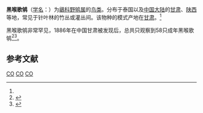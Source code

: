 {{speciesbox
| image = Calliope obscura 1891.jpg
| image_caption=雄鸟，由{{tsl|en|Gustav Mütze}}绘于1891年。
| status = VU
| status_system = IUCN3.1
| status_ref = <ref>{{cite iucn|url=https://www.iucnredlist.org/details/22709717/0 |title=''Calliope obscura'' |author=BirdLife International |author-link=BirdLife International |year=2013 |access-date=26 November 2013|ref=harv}}</ref>
| genus = Calliope
| species = obscura
| authority = ([[Michail_Michailowitsch_Beresowski|Berezowski]] & {{tsl|en|Valentin Lvovich Bianchi|Bianchi}} , 1891)<ref name='id3032'>{{cite web| url =http://www.bioinfo.cn/db05/BjdwSpecies.php?action=view&id=3032| title =黑喉歌鸲| work =《中国动物物种编目数据库》| publisher =中国科学院微生物研究所| author =中国科学院动物研究所| accessdate =2009-04-04| deadurl =yes| archiveurl =https://web.archive.org/web/20160305005129/http://www.bioinfo.cn/db05/BjdwSpecies.php?action=view&id=3032| archivedate =2016-03-05}}</ref>
| synonyms =''Luscinia obscura''<br>
''Erithacus obscurus''
 }}
'''黑喉歌鸲'''（[[学名|学名]]：{{lang|la|''Calliope obscura''}}）为[[鶲科|鶲科]][[野鸲属|野鸲属]]的[[鸟类|鸟类]]。分布于泰国以及[[中国大陆|中国大陆]]的[[甘肃|甘肃]]、[[陕西|陕西]]等地，常见于针叶林的竹丛或灌丛间。该物种的模式产地在[[甘肃|甘肃]]。<ref name='id3032'/>

黑喉歌鸲非常罕见，1886年在中国甘肃被发现后，总共只观察到58只成年黑喉歌鸲<ref>{{cite news|author=Matt Walker|title=Rare blackthroated blue robins spotted in China|url=http://www.bbc.co.uk/nature/26851727|accessdate=2014-04-15|newspaper=BBC|date=8 April 2014|archive-date=2014-04-15|archive-url=https://web.archive.org/web/20140415091821/http://www.bbc.co.uk/nature/26851727|dead-url=no}}</ref><ref>{{cite journal|coauthors=Alström, Per; Zhang, Yongwen; Gao, Xuebin; Gong, Huisheng; Holt, Paul I.; Quan, Qing; Yin, Zuohua; Lei, Fumin|title=Rediscovery of an enigmatic Chinese passerine, the Blackthroat Calliope obscura: plumage, vocalizations, distribution, habitat choice, nesting and conservation|journal=Journal of Ornithology|date=2013-10-23|volume=155|issue=2|pages=347–356|doi=10.1007/s10336-013-1009-5|last=Song|first=Gang}}</ref>。

== 参考文献 ==
{{reflist}}

{{Taxonbar|from=Q27075682}}

[[Category:野鸲属|CO]]
[[Category:1891年描述的鸟类|CO]]
[[Category:中國特有鳥類|CO]]

{{雀形目小作品}}